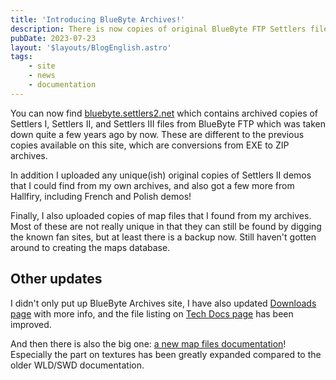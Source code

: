 ```yaml
---
title: 'Introducing BlueByte Archives!'
description: There is now copies of original BlueByte FTP Settlers files as a browsable site.
pubDate: 2023-07-23
layout: '$layouts/BlogEnglish.astro'
tags:
    - site
    - news
    - documentation
---
```


You can now find <a href="https://bluebyte.settlers2.net">bluebyte.settlers2.net</a> which contains archived copies of
Settlers I, Settlers II, and Settlers III files from BlueByte FTP which was taken down quite a few years ago by now.
These are different to the previous copies available on this site, which are conversions from EXE to ZIP archives.

In addition I uploaded any unique(ish) original copies of Settlers II demos that I could find from my own archives, and
also got a few more from Hallfiry, including French and Polish demos!

Finally, I also uploaded copies of map files that I found from my archives. Most of these are not really unique in that
they can still be found by digging the known fan sites, but at least there is a backup now. Still haven't gotten around
to creating the maps database.

## Other updates

I didn't only put up BlueByte Archives site, I have also updated <a href="/download">Downloads page</a> with more info,
and the file listing on <a href="/documentation">Tech Docs page</a> has been improved.

And then there is also the big one: <a href="/documentation/map-files">a new map files documentation</a>! Especially the
part on textures has been greatly expanded compared to the older WLD/SWD documentation.
